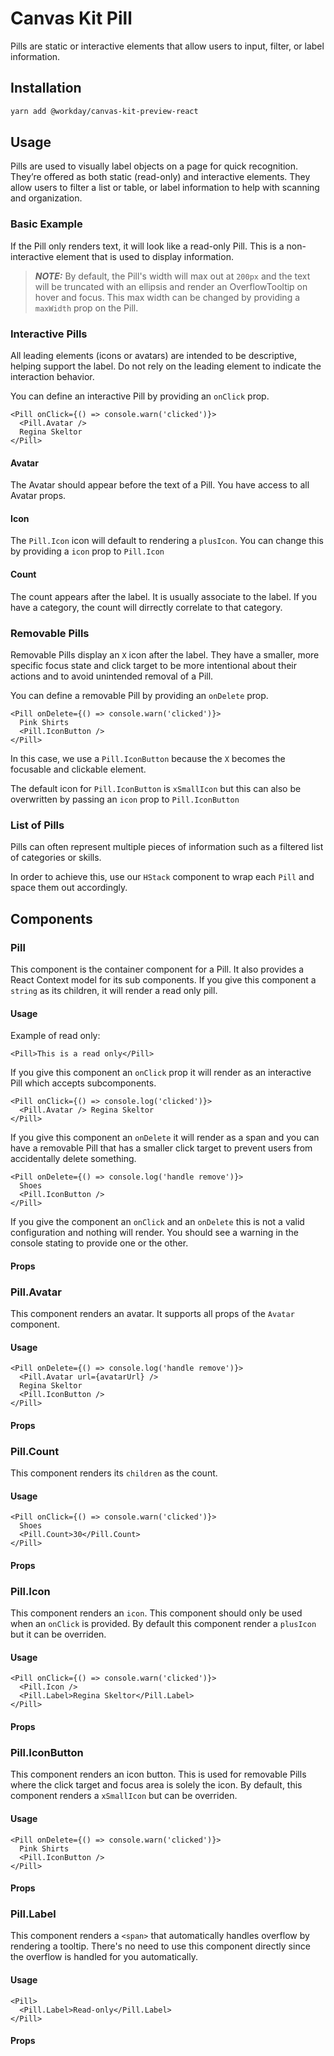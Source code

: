 


<Meta title="Preview/Pill/React" component={Pill} />

# Canvas Kit Pill

Pills are static or interactive elements that allow users to input, filter, or label information.

## Installation

```sh
yarn add @workday/canvas-kit-preview-react
```

## Usage

Pills are used to visually label objects on a page for quick recognition. They’re offered as both
static (read-only) and interactive elements. They allow users to filter a list or table, or label
information to help with scanning and organization.

### Basic Example

If the Pill only renders text, it will look like a read-only Pill. This is a non-interactive element
that is used to display information.

> **_NOTE:_** By default, the Pill's width will max out at `200px` and the text will be truncated
> with an ellipsis and render an OverflowTooltip on hover and focus. This max width can be changed
> by providing a `maxWidth` prop on the Pill.

<ExampleCodeBlock code={Basic} />

### Interactive Pills

All leading elements (icons or avatars) are intended to be descriptive, helping support the label.
Do not rely on the leading element to indicate the interaction behavior.

You can define an interactive Pill by providing an `onClick` prop.

```tsx
<Pill onClick={() => console.warn('clicked')}>
  <Pill.Avatar />
  Regina Skeltor
</Pill>
```

#### Avatar

The Avatar should appear before the text of a Pill. You have access to all Avatar props.

<ExampleCodeBlock code={ClickablePillWithAvatar} />

#### Icon

The `Pill.Icon` icon will default to rendering a `plusIcon`. You can change this by providing a
`icon` prop to `Pill.Icon`

<ExampleCodeBlock code={ClickablePillWithIcon} />

#### Count

The count appears after the label. It is usually associate to the label. If you have a category, the
count will dirrectly correlate to that category.

<ExampleCodeBlock code={ClickablePillWithCount} />

### Removable Pills

Removable Pills display an `X` icon after the label. They have a smaller, more specific focus state
and click target to be more intentional about their actions and to avoid unintended removal of a
Pill.

You can define a removable Pill by providing an `onDelete` prop.

```tsx
<Pill onDelete={() => console.warn('clicked')}>
  Pink Shirts
  <Pill.IconButton />
</Pill>
```

In this case, we use a `Pill.IconButton` because the `X` becomes the focusable and clickable
element.

The default icon for `Pill.IconButton` is `xSmallIcon` but this can also be overwritten by passing
an `icon` prop to `Pill.IconButton`

<ExampleCodeBlock code={RemovablePill} />

### List of Pills

Pills can often represent multiple pieces of information such as a filtered list of categories or
skills.

In order to achieve this, use our `HStack` component to wrap each `Pill` and space them out
accordingly.

<ExampleCodeBlock code={ListOfPills} />

## Components

### Pill

This component is the container component for a Pill. It also provides a React Context model for its
sub components. If you give this component a `string` as its children, it will render a read only
pill.

#### Usage

Example of read only:

```tsx
<Pill>This is a read only</Pill>
```

If you give this component an `onClick` prop it will render as an interactive Pill which accepts
subcomponents.

```tsx
<Pill onClick={() => console.log('clicked')}>
  <Pill.Avatar /> Regina Skeltor
</Pill>
```

If you give this component an `onDelete` it will render as a span and you can have a removable Pill
that has a smaller click target to prevent users from accidentally delete something.

```tsx
<Pill onDelete={() => console.log('handle remove')}>
  Shoes
  <Pill.IconButton />
</Pill>
```

If you give the component an `onClick` and an `onDelete` this is not a valid configuration and
nothing will render. You should see a warning in the console stating to provide one or the other.

#### Props

<ArgsTable of={Pill} />

### Pill.Avatar

This component renders an avatar. It supports all props of the `Avatar` component.

#### Usage

```tsx
<Pill onDelete={() => console.log('handle remove')}>
  <Pill.Avatar url={avatarUrl} />
  Regina Skeltor
  <Pill.IconButton />
</Pill>
```

#### Props

<ArgsTable of={Pill.Avatar} />

### Pill.Count

This component renders its `children` as the count.

#### Usage

```tsx
<Pill onClick={() => console.warn('clicked')}>
  Shoes
  <Pill.Count>30</Pill.Count>
</Pill>
```

#### Props

<ArgsTable of={Pill.Count} />

### Pill.Icon

This component renders an `icon`. This component should only be used when an `onClick` is provided.
By default this component render a `plusIcon` but it can be overriden.

#### Usage

```tsx
<Pill onClick={() => console.warn('clicked')}>
  <Pill.Icon />
  <Pill.Label>Regina Skeltor</Pill.Label>
</Pill>
```

#### Props

<ArgsTable of={Pill.Icon} />

### Pill.IconButton

This component renders an icon button. This is used for removable Pills where the click target and
focus area is solely the icon. By default, this component renders a `xSmallIcon` but can be
overriden.

#### Usage

```tsx
<Pill onDelete={() => console.warn('clicked')}>
  Pink Shirts
  <Pill.IconButton />
</Pill>
```

#### Props

<ArgsTable of={Pill.IconButton} />

### Pill.Label

This component renders a `<span>` that automatically handles overflow by rendering a tooltip.
There's no need to use this component directly since the overflow is handled for you automatically.

#### Usage

```tsx
<Pill>
  <Pill.Label>Read-only</Pill.Label>
</Pill>
```

#### Props

<ArgsTable of={Pill.Label} />
